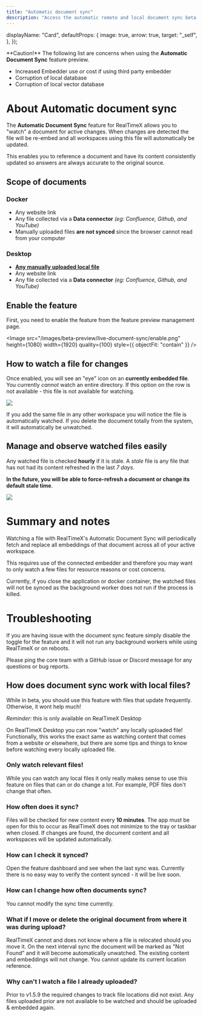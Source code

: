 ```yaml
---
title: "Automatic document sync"
description: "Access the automatic remote and local document sync beta preview"
---
```


  displayName: "Card",
  defaultProps: {
    image: true,
    arrow: true,
    target: "_self",
  },
});

<style global jsx>{`
  img {
    aspect-ratio: 16/9;
    object-fit: fit;
    border-radius: 20px;
  }
`}</style>

<Callout type="warning">
  **Caution!** The following list are concerns when using the <b>Automatic Document Sync</b> feature preview.

- Increased Embedder use _or_ cost if using third party embedder
- Corruption of local database
- Corruption of local vector database

</Callout>

# About Automatic document sync

The <b>Automatic Document Sync</b> feature for RealTimeX allows you to "watch" a document for active changes. When changes are detected the file will be re-embed and all workspaces using this file will automatically be updated.

This enables you to reference a document and have its content consistently updated so answers are always accurate to the original source.

## Scope of documents

### Docker

- Any website link
- Any file collected via a <b>Data connector</b> _(eg: Confluence, Github, and YouTube)_
- Manually uploaded files **are not synced** since the browser cannot read from your computer

### Desktop

- **[Any manually uploaded local file](#how-does-document-sync-work-with-local-files)**
- Any website link
- Any file collected via a <b>Data connector</b> _(eg: Confluence, Github, and YouTube)_

## Enable the feature

First, you need to enable the feature from the feature preview management page.

<Image
  src="/images/beta-preview/live-document-sync/enable.png"
  height={1080}
  width={1920}
  quality={100}
  style={{ objectFit: "contain" }}
/>

## How to watch a file for changes

Once enabled, you will see an "eye" icon on an **currently embedded file**. You currently _cannot_ watch an entire directory. If this option on the row is not available - this file is not available for watching.

<Image
  src="/images/beta-preview/live-document-sync/watch.png"
  height={1080}
  width={1920}
  quality={100}
/>

If you add the same file in any other workspace you will notice the file is automatically watched. If you delete the document totally from the system, it will automatically be unwatched.

## Manage and observe watched files easily

Any watched file is checked **hourly** if it is stale. A _stale_ file is any file that has not had its content refreshed in the last _7 days_.

**In the future, you will be able to force-refresh a document or change its default stale time**.

<Image
  src="/images/beta-preview/live-document-sync/manage.png"
  height={1080}
  width={1920}
  quality={100}
/>

# Summary and notes

Watching a file with RealTimeX's Automatic Document Sync will periodically fetch and replace all embeddings of that document across all of your active workspace.

This requires use of the connected embedder and therefore you may want to only watch a few files for resource reasons or cost concerns.

Currently, if you close the application or docker container, the watched files will not be synced as the background worker does not run if the process is killed.

# Troubleshooting

If you are having issue with the document sync feature simply disable the toggle for the feature and it will not run any background workers while using RealTimeX or on reboots.

Please ping the core team with a GitHub issue or Discord message for any questions or bug reports.

## How does document sync work with local files?

<Callout type="info">
   While in beta, you should use this feature with files that update frequently. Otherwise, it wont help much!

_Reminder:_ this is only available on RealTimeX Desktop

</Callout>

On RealTimeX Desktop you can now "watch" any locally uploaded file! Functionally, this works the exact same as watching content that comes from a website or elsewhere, but there
are some tips and things to know before watching every locally uploaded file.

### Only watch relevant files!

While you can watch any local files it only really makes sense to use this feature on files that can or do change a lot. For example, PDF files don't change that often.

### How often does it sync?

Files will be checked for new content every **10 minutes**. The app must be open for this to occur as RealTimeX does not minimize to the tray or taskbar when closed. If changes are found, the document content and all workspaces will be updated automatically.

### How can I check it synced?

Open the feature dashboard and see when the last sync was. Currently there is no easy way to verify the content synced - it will be live soon.

### How can I change how often documents sync?

You cannot modify the sync time currently.

### What if I move or delete the original document from where it was during upload?

RealTimeX cannot and does not know where a file is relocated should you move it. On the next interval sync the document will be marked as "Not Found" and it will
become automatically unwatched. The existing content and embeddings will not change. You cannot update its current location reference.

### Why can't I watch a file I already uploaded?

Prior to v1.5.9 the required changes to track file locations did not exist. Any files uploaded prior are not available to be watched and should be
uploaded & embedded again.
